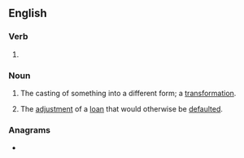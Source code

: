 ==English==

===Verb===
{{head|en|present participle}}

# {{present participle of|recast|lang=en|nocat=1}}

===Noun===
{{en-noun|~}}

# The casting of something into a different form; a [[transformation]].
# {{lb|en|finance}} The [[adjustment]] of a [[loan]] that would otherwise be [[default]]ed.

===Anagrams===
* {{anagrams|en|a=aceginrst|caterings|citranges|creatings}}
